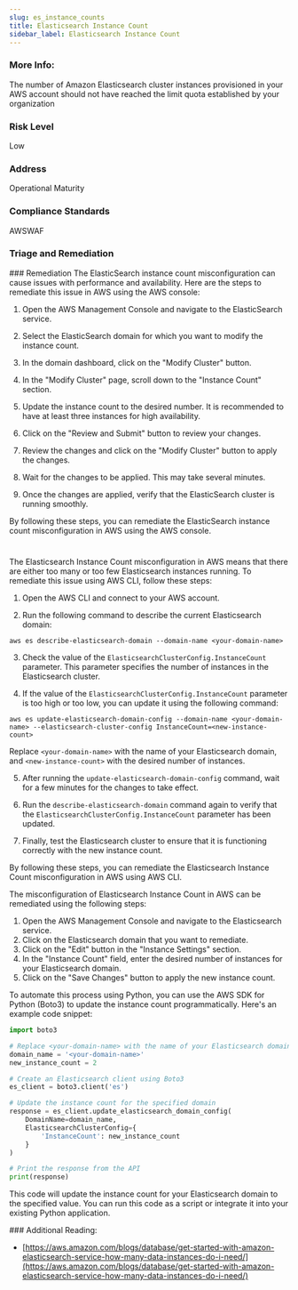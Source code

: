 ```yaml
---
slug: es_instance_counts
title: Elasticsearch Instance Count
sidebar_label: Elasticsearch Instance Count
---
```


### More Info:

The number of Amazon Elasticsearch cluster instances provisioned in your AWS account should not have reached the limit quota established by your organization

### Risk Level

Low

### Address

Operational Maturity

### Compliance Standards

AWSWAF


### Triage and Remediation
<Tabs>
<Tab title='Remediation'>
### Remediation

<AccordionGroup>
<Accordion title='Using Console' defaultOpen='true'>
The ElasticSearch instance count misconfiguration can cause issues with performance and availability. Here are the steps to remediate this issue in AWS using the AWS console:

1. Open the AWS Management Console and navigate to the ElasticSearch service.

2. Select the ElasticSearch domain for which you want to modify the instance count.

3. In the domain dashboard, click on the "Modify Cluster" button.

4. In the "Modify Cluster" page, scroll down to the "Instance Count" section.

5. Update the instance count to the desired number. It is recommended to have at least three instances for high availability.

6. Click on the "Review and Submit" button to review your changes.

7. Review the changes and click on the "Modify Cluster" button to apply the changes.

8. Wait for the changes to be applied. This may take several minutes.

9. Once the changes are applied, verify that the ElasticSearch cluster is running smoothly.

By following these steps, you can remediate the ElasticSearch instance count misconfiguration in AWS using the AWS console.

#
</Accordion>

<Accordion title='Using CLI'>
The Elasticsearch Instance Count misconfiguration in AWS means that there are either too many or too few Elasticsearch instances running. To remediate this issue using AWS CLI, follow these steps:

1. Open the AWS CLI and connect to your AWS account.

2. Run the following command to describe the current Elasticsearch domain:

```
aws es describe-elasticsearch-domain --domain-name <your-domain-name>
```

3. Check the value of the `ElasticsearchClusterConfig.InstanceCount` parameter. This parameter specifies the number of instances in the Elasticsearch cluster.

4. If the value of the `ElasticsearchClusterConfig.InstanceCount` parameter is too high or too low, you can update it using the following command:

```
aws es update-elasticsearch-domain-config --domain-name <your-domain-name> --elasticsearch-cluster-config InstanceCount=<new-instance-count>
```

Replace `<your-domain-name>` with the name of your Elasticsearch domain, and `<new-instance-count>` with the desired number of instances.

5. After running the `update-elasticsearch-domain-config` command, wait for a few minutes for the changes to take effect.

6. Run the `describe-elasticsearch-domain` command again to verify that the `ElasticsearchClusterConfig.InstanceCount` parameter has been updated.

7. Finally, test the Elasticsearch cluster to ensure that it is functioning correctly with the new instance count.

By following these steps, you can remediate the Elasticsearch Instance Count misconfiguration in AWS using AWS CLI.
</Accordion>

<Accordion title='Using Python'>
The misconfiguration of Elasticsearch Instance Count in AWS can be remediated using the following steps:

1. Open the AWS Management Console and navigate to the Elasticsearch service.
2. Click on the Elasticsearch domain that you want to remediate.
3. Click on the "Edit" button in the "Instance Settings" section.
4. In the "Instance Count" field, enter the desired number of instances for your Elasticsearch domain.
5. Click on the "Save Changes" button to apply the new instance count.

To automate this process using Python, you can use the AWS SDK for Python (Boto3) to update the instance count programmatically. Here's an example code snippet:

```python
import boto3

# Replace <your-domain-name> with the name of your Elasticsearch domain
domain_name = '<your-domain-name>'
new_instance_count = 2

# Create an Elasticsearch client using Boto3
es_client = boto3.client('es')

# Update the instance count for the specified domain
response = es_client.update_elasticsearch_domain_config(
    DomainName=domain_name,
    ElasticsearchClusterConfig={
        'InstanceCount': new_instance_count
    }
)

# Print the response from the API
print(response)
```

This code will update the instance count for your Elasticsearch domain to the specified value. You can run this code as a script or integrate it into your existing Python application.
</Accordion>

</AccordionGroup>
</Tab>
</Tabs>
### Additional Reading:

- [https://aws.amazon.com/blogs/database/get-started-with-amazon-elasticsearch-service-how-many-data-instances-do-i-need/](https://aws.amazon.com/blogs/database/get-started-with-amazon-elasticsearch-service-how-many-data-instances-do-i-need/) 

